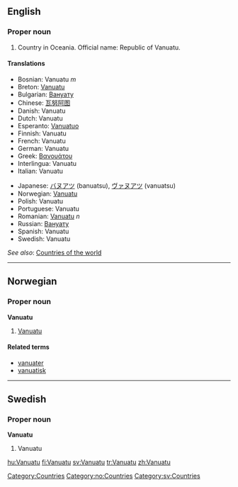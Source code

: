 ==English==

===Proper noun===

# Country in Oceania. Official name: Republic of Vanuatu.


====Translations====
{{top}}
*Bosnian: Vanuatu ''m''
*Breton: [[Vanuatu]]
*Bulgarian: [[Вануату]]
*Chinese: [[瓦努阿图]]
*Danish: Vanuatu
*Dutch: Vanuatu
*Esperanto: [[Vanuatuo]]
*Finnish: Vanuatu
*French: Vanuatu
*German: Vanuatu
*Greek: [[Βανουάτου]]
*Interlingua: Vanuatu
*Italian: Vanuatu
{{mid}}
*Japanese: [[バヌアツ]] (banuatsu), [[ヴァヌアツ]] (vanuatsu)
*Norwegian: [[#Norwegian|Vanuatu]]
*Polish: Vanuatu
*Portuguese: Vanuatu
*Romanian: [[Vanuatu]] ''n''
*Russian: [[Вануату]]
*Spanish: Vanuatu
*Swedish: Vanuatu
{{bottom}}

''See also'': [[Countries of the world]]

----
==Norwegian==
===Proper noun===

'''Vanuatu'''
#[[#English|Vanuatu]]
====Related terms====
*[[vanuater]]
*[[vanuatisk]]

----
==Swedish==
===Proper noun===
'''Vanuatu'''
#Vanuatu

[[Category:Countries]]
[[Category:no:Countries]]
[[Category:sv:Countries]]
[[hu:Vanuatu]]
[[fi:Vanuatu]]
[[sv:Vanuatu]]
[[tr:Vanuatu]]
[[zh:Vanuatu]]